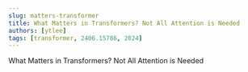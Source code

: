 ```yaml
---
slug: matters-transformer 
title: What Matters in Transformers? Not All Attention is Needed
authors: [ytlee]
tags: [transformer, 2406.15786, 2024]
---
```

What Matters in Transformers? Not All Attention is Needed
<!-- truncate -->


<!-- truncate
# What Matters in Transformers? Not All Attention is Needed

### Reference
<!-- [Paper](https://arxiv.org/abs/2406.15786) -->
